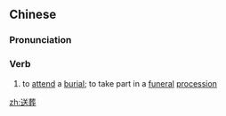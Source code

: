 ==Chinese==
{{zh-forms}}

===Pronunciation===
{{zh-pron
|m=sòngzàng
|h=pfs=sung-chong
|mn=sàng-chòng
|cat=v
}}

===Verb===
{{zh-verb}}

# to [[attend]] a [[burial]]; to take part in a [[funeral]] [[procession]]

[[zh:送葬]]